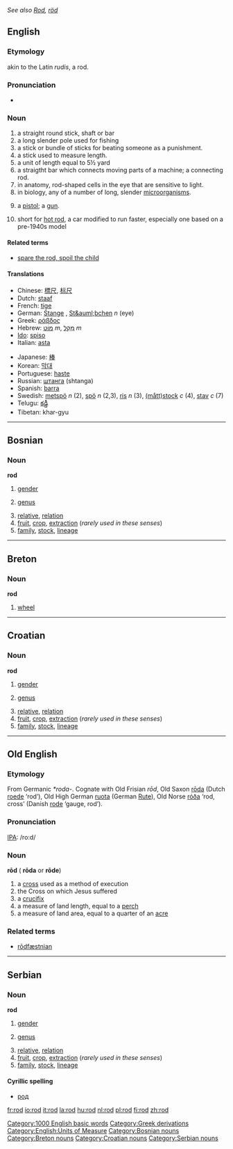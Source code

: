 ''See also [[Rod]], [[röd]]''
==English==

===Etymology===
akin to the Latin ''rudis'', a rod.

===Pronunciation===
*{{audio|en-us-rod.ogg|Audio (US)}}

===Noun===
{{en-noun-reg}}

#a straight round stick, shaft or bar 
#a long slender pole used for fishing
#a stick or bundle of sticks for beating someone as a punishment.
#a stick used to measure length.
#a unit of length equal to 5½ yard
#a straigtht bar which connects moving parts of a machine; a connecting rod.
#in anatomy, rod-shaped cells in the eye that are sensitive to light.
#in biology, any of a number of long, slender [[microorganism]]s.
#{{slang}} a [[pistol]]; a [[gun]].
#short for [[hot rod]], a car modified to run faster, especially one based on a pre-1940s model

====Related terms====
*[[spare the rod, spoil the child]]

====Translations====
{{top}}
*Chinese: [[標尺]], [[标尺]]
*Dutch: [[staaf]] {{f}}
*French: [[tige]] {{f}}
*German: [[Stange]] {{f}}, [[St&auml;bchen]] ''n'' (eye)
*Greek: [[ράβδος]] {{f}}
*Hebrew: [[מוט|מוֹט]] ''m'', [[מקל|מַקֵּל]] ''m''
*[[Ido]]: [[spiso]]
*Italian: [[asta]]
{{mid}}
*Japanese: [[棒]]
*Korean: [[막대]]
*Portuguese: [[haste]]
*Russian: [[штанга]] {{f}} (shtanga)
*Spanish: [[barra]] {{f}}
*Swedish: [[metspö]] ''n'' (2), [[spö]] ''n'' (2,3), [[ris]] ''n'' (3), [[måttstock|(mått)stock]] ''c'' (4), [[stav]] ''c'' (7)
*Telugu: [[కడ్డీ]]
*Tibetan:  khar-gyu
{{bottom}}

[[Category:1000 English basic words]]
[[Category:Greek derivations]]
[[Category:English:Units of Measure]]

----

==Bosnian==
===Noun===
'''rod''' {{m}} {{s}}
#[[gender]]
#{{botany}} [[genus]]
#[[relative]], [[relation]]
#[[fruit]], [[crop]], [[extraction]] (''rarely used in these senses'')
#[[family]], [[stock]], [[lineage]]
[[Category:Bosnian nouns]]

----

==Breton==
===Noun===
'''rod'''

# [[wheel]]

[[Category:Breton nouns]]

----

==Croatian==
===Noun===
'''rod''' {{m}} {{s}}
#[[gender]]
#{{botany}} [[genus]]
#[[relative]], [[relation]]
#[[fruit]], [[crop]], [[extraction]] (''rarely used in these senses'')
#[[family]], [[stock]], [[lineage]]
[[Category:Croatian nouns]]

----

==Old English==
===Etymology===
From Germanic ''*roda-''.  Cognate with Old Frisian ''rōd'', Old Saxon [[roda|rōda]] (Dutch [[roede]] ‘rod’), Old High German [[ruota]] (German [[Rute]]), Old Norse [[roða|róða]] ‘rod, cross’ (Danish [[rode]] ‘gauge, rod’).
===Pronunciation===
[[IPA]]: /ro:d/

===Noun===
'''rōd''' {{f}} ({{p}} '''rōda''' or '''rōde''')
# a [[cross]] used as a method of execution
# the Cross on which Jesus suffered
# a [[crucifix]]
# a measure of land length, equal to a [[perch]]
# a measure of land area, equal to a quarter of an [[acre]]

===Related terms===
*[[rodfæstnian|rōdfæstnian]]

----

==Serbian==
===Noun===
'''rod''' {{m}} {{s}}
#[[gender]]
#{{botany}} [[genus]]
#[[relative]], [[relation]]
#[[fruit]], [[crop]], [[extraction]] (''rarely used in these senses'')
#[[family]], [[stock]], [[lineage]]
====Cyrillic spelling====
*[[род#Serbian|род]]
[[Category:Serbian nouns]]

[[fr:rod]]
[[io:rod]]
[[it:rod]]
[[la:rod]]
[[hu:rod]]
[[nl:rod]]
[[pl:rod]]
[[fi:rod]]
[[zh:rod]]
